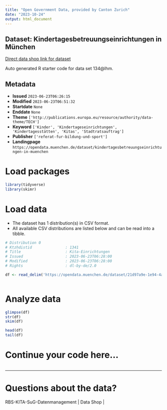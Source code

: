 ```yaml
---
title: "Open Government Data, provided by Canton Zurich"
date: "2023-10-24"
output: html_document
---
```


## Dataset: Kindertagesbetreuungseinrichtungen in München

[Direct data shop link for dataset](https://opendata.muenchen.de/dataset/kindertagesbetreuungseinrichtungen-in-muenchen)

Auto generated R starter code for data set 134@lhm.

## Metadata

- **Issued** `2023-06-23T06:26:15`
- **Modified** `2023-06-23T06:51:32`
- **Startdate** `None`
- **Enddate** `None`
- **Theme** `['http://publications.europa.eu/resource/authority/data-theme/TECH']`
- **Keyword** `['Kinder', 'Kindertageseinrichtungen', 'Kindertagesstätten', 'Kitas', 'Stadtratsauftrag']`
- **Publisher** `['referat-fur-bildung-und-sport']`
- **Landingpage** `https://opendata.muenchen.de/dataset/kindertagesbetreuungseinrichtungen-in-muenchen`


# Load packages

```r

library(tidyverse)
library(skimr)

```

# Load data

-   The dataset has 1 distribution(s) in CSV format.
-   All available CSV distributions are listed below and can be read into a tibble.

```r

# Distribution 0
# Ktzhdistid               : 1341
# Title                    : Kita-Einrichtungen
# Issued                   : 2023-06-23T06:28:00
# Modified                 : 2023-06-23T06:28:00
# Rights                   : dl-by-de/2.0

df <- read_delim('https://opendata.muenchen.de/dataset/21d97a9e-1e94-4a0c-86d1-3c1539bcb18b/resource/b6e9a48f-4892-47c4-ae97-37d1bc7ec993/download/open_data_kitas_2023_04_18.csv')



```

# Analyze data

```r

glimpse(df)
str(df)
skim(df)

head(df)
tail(df)

```

# Continue your code here...

```r

```

------------------------------------------------------------------------

# Questions about the data?

RBS-KITA-SuG-Datenmanagement | Data Shop | 
